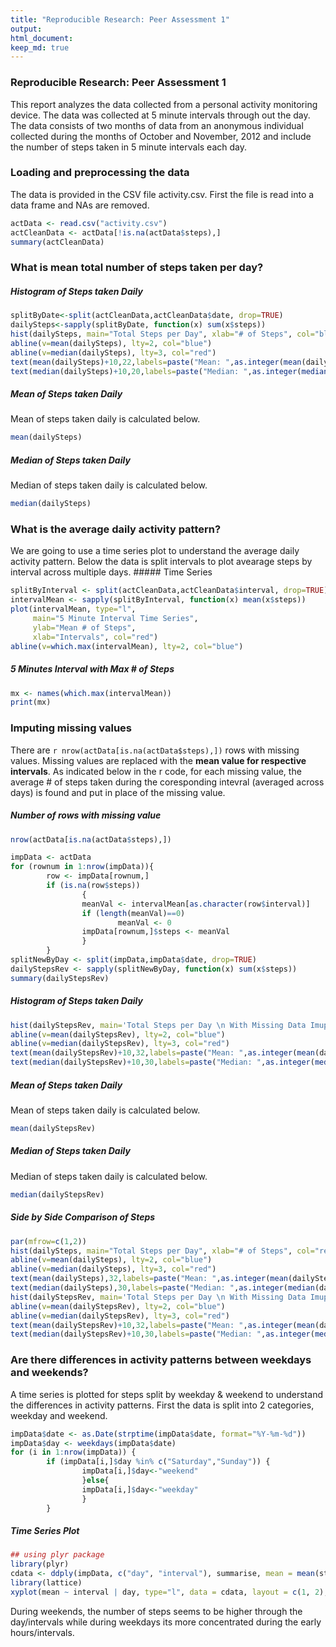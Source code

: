 ```yaml
---
title: "Reproducible Research: Peer Assessment 1"
output: 
html_document:
keep_md: true
---
```

### Reproducible Research: Peer Assessment 1

This report analyzes the data collected from a personal activity monitoring device. The data was collected at 5 minute intervals through out the day. The data consists of two months of data from an anonymous individual collected during the months of October and November, 2012 and include the number of steps taken in 5 minute intervals each day.

### Loading and preprocessing the data

The data is provided in the CSV file activity.csv. First the file is read into a data frame and NAs are removed.

```r
actData <- read.csv("activity.csv")
actCleanData <- actData[!is.na(actData$steps),]
summary(actCleanData)
```

### What is mean total number of steps taken per day?
##### Histogram of Steps taken Daily
```r
splitByDate<-split(actCleanData,actCleanData$date, drop=TRUE)  
dailySteps<-sapply(splitByDate, function(x) sum(x$steps))  
hist(dailySteps, main="Total Steps per Day", xlab="# of Steps", col="blue")
abline(v=mean(dailySteps), lty=2, col="blue")  
abline(v=median(dailySteps), lty=3, col="red")  
text(mean(dailySteps)+10,22,labels=paste("Mean: ",as.integer(mean(dailySteps))), pos=4, col="black")  
text(median(dailySteps)+10,20,labels=paste("Median: ",as.integer(median(dailySteps))), pos=4, col="black")  
```

##### Mean of Steps taken Daily
Mean of steps taken daily is calculated below.
```r
mean(dailySteps)                
```

##### Median of Steps taken Daily
Median of steps taken daily is calculated below.
```r
median(dailySteps)                    
```

### What is the average daily activity pattern?

We are going to use a time series plot to understand the average daily activity pattern. Below the data is split intervals to plot avearage steps by interval across multiple days.
##### Time Series
```r
splitByInterval <- split(actCleanData,actCleanData$interval, drop=TRUE)     
intervalMean <- sapply(splitByInterval, function(x) mean(x$steps))
plot(intervalMean, type="l",  
     main="5 Minute Interval Time Series", 
     ylab="Mean # of Steps", 
     xlab="Intervals", col="red")                          
abline(v=which.max(intervalMean), lty=2, col="blue")                   
```

##### 5 Minutes Interval with Max # of Steps 

```r
mx <- names(which.max(intervalMean))
print(mx)
```

### Imputing missing values

There are `r nrow(actData[is.na(actData$steps),])` rows with missing values. Missing values are replaced with the **mean value for respective intervals**. As indicated below in the r code, for each missing value, the average # of steps taken during the coresponding intevral (averaged across days) is found and put in place of the missing value.

##### Number of rows with missing value
```r
nrow(actData[is.na(actData$steps),])
```

```r
impData <- actData
for (rownum in 1:nrow(impData)){
        row <- impData[rownum,]
        if (is.na(row$steps))
                {
                meanVal <- intervalMean[as.character(row$interval)]
                if (length(meanVal)==0)
                        meanVal <- 0
                impData[rownum,]$steps <- meanVal
                } 
        }
splitNewByDay <- split(impData,impData$date, drop=TRUE)                  
dailyStepsRev <- sapply(splitNewByDay, function(x) sum(x$steps))   
summary(dailyStepsRev)
```

##### Histogram of Steps taken Daily
```r
hist(dailyStepsRev, main='Total Steps per Day \n With Missing Data Imupted', xlab="# of Steps", col="blue")
abline(v=mean(dailyStepsRev), lty=2, col="blue")  
abline(v=median(dailyStepsRev), lty=3, col="red")  
text(mean(dailyStepsRev)+10,32,labels=paste("Mean: ",as.integer(mean(dailyStepsRev))), pos=4, col="black")  
text(median(dailyStepsRev)+10,30,labels=paste("Median: ",as.integer(median(dailyStepsRev))), pos=4, col="black")  
```

##### Mean of Steps taken Daily
Mean of steps taken daily is calculated below.
```r
mean(dailyStepsRev)                
```
##### Median of Steps taken Daily
Median of steps taken daily is calculated below.
```r
median(dailyStepsRev)                    
```
##### Side by Side Comparison of Steps
```r
par(mfrow=c(1,2))
hist(dailySteps, main="Total Steps per Day", xlab="# of Steps", col="red", ylim=c(0,35))
abline(v=mean(dailySteps), lty=2, col="blue")  
abline(v=median(dailySteps), lty=3, col="red")  
text(mean(dailySteps),32,labels=paste("Mean: ",as.integer(mean(dailySteps))), pos=4, col="black")  
text(median(dailySteps),30,labels=paste("Median: ",as.integer(median(dailySteps))), pos=4, col="black")  
hist(dailyStepsRev, main='Total Steps per Day \n With Missing Data Imupted', xlab="# of Steps", col="red")
abline(v=mean(dailyStepsRev), lty=2, col="blue")  
abline(v=median(dailyStepsRev), lty=3, col="red")  
text(mean(dailyStepsRev)+10,32,labels=paste("Mean: ",as.integer(mean(dailyStepsRev))), pos=4, col="black")  
text(median(dailyStepsRev)+10,30,labels=paste("Median: ",as.integer(median(dailyStepsRev))), pos=4, col="black")  
```

### Are there differences in activity patterns between weekdays and weekends?

A time series is plotted for steps split by weekday & weekend to understand the differences in activity patterns. First the data is split into 2 categories, weekday and weekend.

```r
impData$date <- as.Date(strptime(impData$date, format="%Y-%m-%d"))
impData$day <- weekdays(impData$date)
for (i in 1:nrow(impData)) {
        if (impData[i,]$day %in% c("Saturday","Sunday")) { 
                impData[i,]$day<-"weekend"  
                }else{
                impData[i,]$day<-"weekday" 
                }
        }
```

##### Time Series Plot
```r
## using plyr package
library(plyr)
cdata <- ddply(impData, c("day", "interval"), summarise, mean = mean(steps) )
library(lattice)
xyplot(mean ~ interval | day, type="l", data = cdata, layout = c(1, 2), xlab="Intervals", ylab="Average Steps", main="Average steps taken during weekdays and weekends")
```

During weekends, the number of steps seems to be higher through the day/intervals while during weekdays its more concentrated during the early hours/intervals.